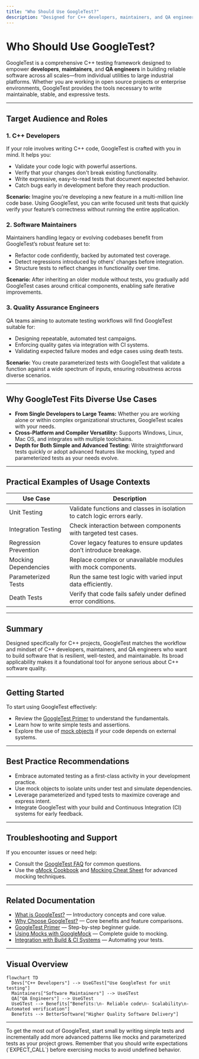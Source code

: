 ```yaml
---
title: "Who Should Use GoogleTest?"
description: "Designed for C++ developers, maintainers, and QA engineers building reliable software. GoogleTest is ideal for single-developer utilities up to large-scale industrial platforms, in both open source and enterprise settings."
---
```


# Who Should Use GoogleTest?

GoogleTest is a comprehensive C++ testing framework designed to empower **developers**, **maintainers**, and **QA engineers** in building reliable software across all scales—from individual utilities to large industrial platforms. Whether you are working in open source projects or enterprise environments, GoogleTest provides the tools necessary to write maintainable, stable, and expressive tests.

---

## Target Audience and Roles

### 1. C++ Developers

If your role involves writing C++ code, GoogleTest is crafted with you in mind. It helps you:

- Validate your code logic with powerful assertions.
- Verify that your changes don't break existing functionality.
- Write expressive, easy-to-read tests that document expected behavior.
- Catch bugs early in development before they reach production.

**Scenario:** Imagine you're developing a new feature in a multi-million line code base. Using GoogleTest, you can write focused unit tests that quickly verify your feature’s correctness without running the entire application.


### 2. Software Maintainers

Maintainers handling legacy or evolving codebases benefit from GoogleTest’s robust feature set to:

- Refactor code confidently, backed by automated test coverage.
- Detect regressions introduced by others’ changes before integration.
- Structure tests to reflect changes in functionality over time.

**Scenario:** After inheriting an older module without tests, you gradually add GoogleTest cases around critical components, enabling safe iterative improvements.


### 3. Quality Assurance Engineers

QA teams aiming to automate testing workflows will find GoogleTest suitable for:

- Designing repeatable, automated test campaigns.
- Enforcing quality gates via integration with CI systems.
- Validating expected failure modes and edge cases using death tests.

**Scenario:** You create parameterized tests with GoogleTest that validate a function against a wide spectrum of inputs, ensuring robustness across diverse scenarios.


---

## Why GoogleTest Fits Diverse Use Cases

- **From Single Developers to Large Teams:** Whether you are working alone or within complex organizational structures, GoogleTest scales with your needs.
- **Cross-Platform and Compiler Versatility:** Supports Windows, Linux, Mac OS, and integrates with multiple toolchains.
- **Depth for Both Simple and Advanced Testing:** Write straightforward tests quickly or adopt advanced features like mocking, typed and parameterized tests as your needs evolve.


---

## Practical Examples of Usage Contexts

| Use Case                         | Description                                                                |
|---------------------------------|----------------------------------------------------------------------------|
| Unit Testing                    | Validate functions and classes in isolation to catch logic errors early.  |
| Integration Testing             | Check interaction between components with targeted test cases.            |
| Regression Prevention           | Cover legacy features to ensure updates don’t introduce breakage.         |
| Mocking Dependencies            | Replace complex or unavailable modules with mock components.               |
| Parameterized Tests             | Run the same test logic with varied input data efficiently.                |
| Death Tests                    | Verify that code fails safely under defined error conditions.              |


---

## Summary

Designed specifically for C++ projects, GoogleTest matches the workflow and mindset of C++ developers, maintainers, and QA engineers who want to build software that is resilient, well-tested, and maintainable. Its broad applicability makes it a foundational tool for anyone serious about C++ software quality.


---

## Getting Started

To start using GoogleTest effectively:

- Review the [GoogleTest Primer](../overview/introduction-value/what-is-googletest) to understand the fundamentals.
- Learn how to write simple tests and assertions.
- Explore the use of [mock objects](gmock_for_dummies.md) if your code depends on external systems.


---

## Best Practice Recommendations

- Embrace automated testing as a first-class activity in your development practice.
- Use mock objects to isolate units under test and simulate dependencies.
- Leverage parameterized and typed tests to maximize coverage and express intent.
- Integrate GoogleTest with your build and Continuous Integration (CI) systems for early feedback.


---

## Troubleshooting and Support

If you encounter issues or need help:

- Consult the [GoogleTest FAQ](../faq/getting-started-issues/how-do-i-install-googletest) for common questions.
- Use the [gMock Cookbook](gmock_cook_book.md) and [Mocking Cheat Sheet](gmock_cheat_sheet.md) for advanced mocking techniques.


---

## Related Documentation

- [What is GoogleTest?](overview/introduction-value/what-is-googletest) — Introductory concepts and core value.
- [Why Choose GoogleTest?](overview/introduction-value/value-proposition) — Core benefits and feature comparisons.
- [GoogleTest Primer](docs/primer.md) — Step-by-step beginner guide.
- [Using Mocks with GoogleMock](gmock_for_dummies.md) — Complete guide to mocking.
- [Integration with Build & CI Systems](overview/audience-usecases-integration/integration-points) — Automating your tests.


---

## Visual Overview

```mermaid
flowchart TD
  Devs["C++ Developers"] --> UseGTest["Use GoogleTest for unit testing"]
  Maintainers["Software Maintainers"] --> UseGTest
  QA["QA Engineers"] --> UseGTest
  UseGTest --> Benefits["Benefits:\n- Reliable code\n- Scalability\n- Automated verification"]
  Benefits --> BetterSoftware["Higher Quality Software Delivery"]
```


---

<Tip>
To get the most out of GoogleTest, start small by writing simple tests and incrementally add more advanced patterns like mocks and parameterized tests as your project grows.
</Tip>
<Note>
Remember that you should write expectations (`EXPECT_CALL`) before exercising mocks to avoid undefined behavior.
</Note>